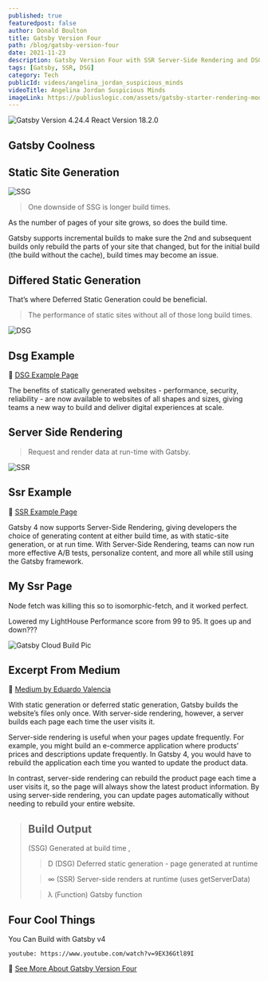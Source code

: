```yaml
---
published: true
featuredpost: false
author: Donald Boulton
title: Gatsby Version Four
path: /blog/gatsby-version-four
date: 2021-11-23
description: Gatsby Version Four with SSR Server-Side Rendering and DSG Deferred Static Generation, JAMstack coolness.
tags: [Gatsby, SSR, DSG]
category: Tech
publicId: videos/angelina_jordan_suspicious_minds
videoTitle: Angelina Jordan Suspicious Minds
imageLink: https://publiuslogic.com/assets/gatsby-starter-rendering-modes-thumbnail-wide.jpg
---
```


![Gatsby Version 4.24.4 React Version 18.2.0](../../../static/assets/gatsby-starter-rendering-modes-thumbnail-wide.jpg)

## Gatsby Coolness

## Static Site Generation

<Section>

![SSG](../../../static/img/ssg-diagram.jpg 'Static Site Generation')

</Section>

<Section>

> One downside of SSG is longer build times.

As the number of pages of your site grows, so does the build time.

Gatsby supports incremental builds to make sure the 2nd and subsequent builds only rebuild the parts of your site that changed, but for the initial build (the build without the cache), build times may become an issue.

</Section>

## Differed Static Generation

<Section>

That’s where Deferred Static Generation could be beneficial.

> The performance of static sites without all of those long build times.

</Section>

<Section>

![DSG](../../../static/assets/DSG_for_blog_article_and_G4_overview_page.jpg 'Deferred Static Generation')

</Section>

## Dsg Example

🔗 [DSG Example Page](/dsg)

<Section>

The benefits of statically generated websites - performance, security, reliability - are now available to websites of all shapes and sizes, giving teams a new way to build and deliver digital experiences at scale.

</Section>

## Server Side Rendering

> Request and render data at run-time with Gatsby.

<Section>

![SSR](../../../static/assets/SSR_for_blog_article_and_G4_overview_page.jpg 'Render Data At Run-time')

</Section>

## Ssr Example

🔗 [SSR Example Page](/ssr)

<Section>

Gatsby 4 now supports Server-Side Rendering, giving developers the choice of generating content at either build time, as with static-site generation, or at run time. With Server-Side Rendering, teams can now run more effective A/B tests, personalize content, and more all while still using the Gatsby framework.

</Section>

## My Ssr Page

<Section>

Node fetch was killing this so to isomorphic-fetch, and it worked perfect.

Lowered my LightHouse Performance score from 99 to 95. It goes up and down???

</Section>

<Section>

![Gatsby Cloud Build Pic](../../../static/assets/ssr-dsg.jpg)

</Section>

## Excerpt From Medium

🔗 [Medium by Eduardo Valencia](https://medium.com/@8025918/gatsby-4-using-ssr-and-dsg-14742eaecb66)

<Section>

With static generation or deferred static generation, Gatsby builds the website’s files only once. With server-side rendering, however, a server builds each page each time the user visits it.

Server-side rendering is useful when your pages update frequently. For example, you might build an e-commerce application where products’ prices and descriptions update frequently. In Gatsby 4, you would have to rebuild the application each time you wanted to update the product data.

In contrast, server-side rendering can rebuild the product page each time a user visits it, so the page will always show the latest product information. By using server-side rendering, you can update pages automatically without needing to rebuild your entire website.

</Section>

<Section>

> ## Build Output
>
> (SSG) Generated at build time ,
>
> > D (DSG) Deferred static generation - page generated at runtime
>
> > ∞ (SSR) Server-side renders at runtime (uses getServerData)
>
> > λ (Function) Gatsby function

</Section>

## Four Cool Things

You Can Build with Gatsby v4

<Section>

`youtube: https://www.youtube.com/watch?v=9EX36Gtl89I`

</Section>

🔗 [See More About Gatsby Version Four](https://www.gatsbyjs.com/gatsby-4/)

<WavyHr className="mt-1 mb-1 text-fuchsia-600" />
